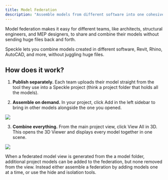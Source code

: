 ```yaml
---
title: Model Federation
description: "Assemble models from different software into one cohesive view."
---
```


Model federation makes it easy for different teams, like architects, structural engineers, 
and MEP designers, to share and combine their models without sending huge files back and forth.

Speckle lets you combine models created in different software, Revit, Rhino, AutoCAD, and more, 
without juggling huge files.

## How does it work?

1. **Publish separately.**
Each team uploads their model straight from the tool they use into a Speckle project 
(think a project folder that holds all the models).

2. **Assemble on demand.**
In your project, click Add in the left sidebar to bring in other models alongside 
the one you opened.

<Frame>
<img src="/images/3d-viewer/model_fed.jpg" />
</Frame>

3. **Combine everything.**
From the main project view, click View All in 3D. This opens the 3D Viewer and 
displays every model together in one scene.
<Frame>
<img src="/images/3d-viewer/federation_all.jpg" />
</Frame>

<Note>When a federated model view is generated from the a model folder, additional project models can be added to the federation, 
but none removed from the view. Instead either assemble a federation by adding models one at a time, or use the hide and isolation tools.</Note>
